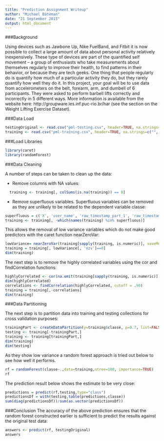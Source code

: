 ```yaml
---
title: "Prediction Assignment Writeup"
author: "Michael Bateman"
date: "21 September 2015"
output: html_document
---
```

###Background

Using devices such as Jawbone Up, Nike FuelBand, and Fitbit it is now possible to collect a large amount of data about personal activity relatively inexpensively. These type of devices are part of the quantified self movement – a group of enthusiasts who take measurements about themselves regularly to improve their health, to find patterns in their behavior, or because they are tech geeks. One thing that people regularly do is quantify how much of a particular activity they do, but they rarely quantify how well they do it. In this project, your goal will be to use data from accelerometers on the belt, forearm, arm, and dumbell of 6 participants. They were asked to perform barbell lifts correctly and incorrectly in 5 different ways. More information is available from the website here: http://groupware.les.inf.puc-rio.br/har (see the section on the Weight Lifting Exercise Dataset). 

###Data Load
```r
testingOriginal <- read.csv("pml-testing.csv", header=TRUE, na.strings=c("", "NA", "NULL"))
training <- read.csv("pml-training.csv", header=TRUE, na.strings=c("", "NA", "NULL"))
```
###Load Libraries
```r
library(caret)
library(randomForest)
```
###Data Cleaning

A number of steps can be taken to clean up the data:

- Remove columns with NA values:
```r
  training <- training[, colSums(is.na(training)) == 0] 
```
- Remove superfluous variables. 
Superfluous variables can be removed as they are unlikely to be related to the dependent variable classe:

```r
superfluous = c('X', 'user_name', 'raw_timestamp_part_1', 'raw_timestamp_part_2', 'cvtd_timestamp', 'new_window', 'num_window')
training <- training[, -which(names(training) %in% superfluous)]
```
This allows the removal of low variance variables which do not make good predictors with the caret function nearZeroVar:
```r
lowVariance= nearZeroVar(training[sapply(training, is.numeric)], saveMetrics = TRUE)
training = training[, lowVariance[, 'nzv']==0]
dim(training)
```
The next step is to remove the highly correlated variables using the cor and findCorrelation functions:
```r
highlyCorrelated <- cor(na.omit(training[sapply(training, is.numeric)]))
dim(highlyCorrelated)
correlations <- findCorrelation(highlyCorrelated, cutoff = .90)
training = training[,-correlations]
dim(training)
```
###Data Partitioning

The next step is to partition data into training and testing collections for cross validation purposes:

```r
trainingPart <- createDataPartition(y=training$classe, p=0.7, list=FALSE)
testing <- training[-trainingPart,]
training <- training[trainingPart,]
dim(training)
dim(testing)
```
As they show low variance a random forest approach is tried out below to see how well it performs.
```r
rf = randomForest(classe~.,data=training,ntree=100, importance=TRUE)
rf
```

The prediction result below shows the estimate to be very close:

```r
predictions = predict(rf,testing,type="class")
predictionsDf = with(testing,table(predictions,classe))
sum(diag(predictionsDf))/sum(as.vector(predictionsDf))
```

###Conclusion
The accuracy of the above prediction ensures that the random forest constructed earlier is sufficient to predict the results against the original test data:

```r
answers <- predict(rf, testingOriginal)
answers
```